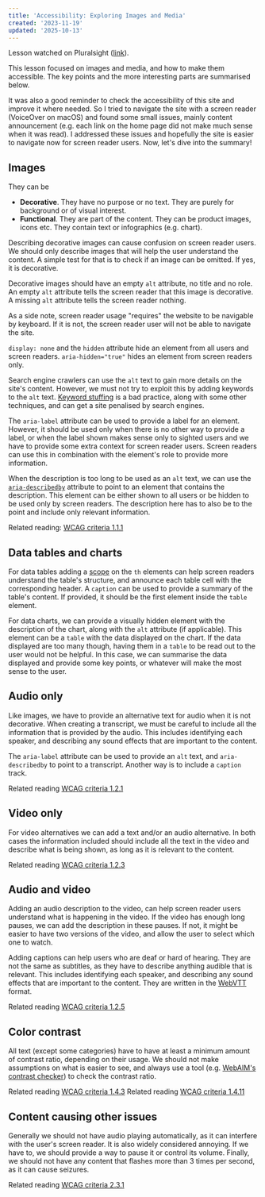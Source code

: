 ```yaml
---
title: 'Accessibility: Exploring Images and Media'
created: '2023-11-19'
updated: '2025-10-13'
---
```


Lesson watched on Pluralsight ([link](https://app.pluralsight.com/library/courses/accessibility-exploring-images-media/table-of-contents)).

This lesson focused on images and media, and how to make them accessible.
The key points and the more interesting parts are summarised below.

It was also a good reminder to check the accessibility of this site and improve it where needed.
So I tried to navigate the site with a screen reader (VoiceOver on macOS) and found some small issues, mainly content announcement (e.g. each link on the home page did not make much sense when it was read).
I addressed these issues and hopefully the site is easier to navigate now for screen reader users.
Now, let's dive into the summary!

## Images

They can be

- **Decorative**. They have no purpose or no text. They are purely for background or of visual interest.
- **Functional**. They are part of the content. They can be product images, icons etc. They contain text or infographics (e.g. chart).

Describing decorative images can cause confusion on screen reader users.
We should only describe images that will help the user understand the content.
A simple test for that is to check if an image can be omitted. If yes, it is decorative.

Decorative images should have an empty `alt` attribute, no title and no role.
An empty `alt` attribute tells the screen reader that this image is decorative.
A missing `alt` attribute tells the screen reader nothing.

As a side note, screen reader usage "requires" the website to be navigable by keyboard.
If it is not, the screen reader user will not be able to navigate the site.

`display: none` and the `hidden` attribute hide an element from all users and screen readers.
`aria-hidden="true"` hides an element from screen readers only.

Search engine crawlers can use the `alt` text to gain more details on the site's content.
However, we must not try to exploit this by adding keywords to the `alt` text.
[Keyword stuffing](https://developers.google.com/search/docs/essentials/spam-policies#keyword-stuffing) is a bad practice, along with some other techniques, and can get a site penalised by search engines.

The `aria-label` attribute can be used to provide a label for an element.
However, it should be used only when there is no other way to provide a label, or when the label shown makes sense only to sighted users and we have to provide some extra context for screen reader users.
Screen readers can use this in combination with the element's role to provide more information.

When the description is too long to be used as an `alt` text, we can use the [`aria-describedby`](https://developer.mozilla.org/en-US/docs/Web/Accessibility/ARIA/Attributes/aria-describedby) attribute to point to an element that contains the description.
This element can be either shown to all users or be hidden to be used only by screen readers.
The description here has to also be to the point and include only relevant information.

Related reading: [WCAG criteria 1.1.1](https://www.w3.org/WAI/WCAG21/Understanding/non-text-content)

## Data tables and charts

For data tables adding a [scope](https://developer.mozilla.org/en-US/docs/Web/HTML/Element/th#scope) on the `th` elements can help screen readers understand the table's structure, and announce each table cell with the corresponding header.
A `caption` can be used to provide a summary of the table's content.
If provided, it should be the first element inside the `table` element.

For data charts, we can provide a visually hidden element with the description of the chart, along with the `alt` attribute (if applicable).
This element can be a `table` with the data displayed on the chart.
If the data displayed are too many though, having them in a `table` to be read out to the user would not be helpful.
In this case, we can summarise the data displayed and provide some key points, or whatever will make the most sense to the user.

## Audio only

Like images, we have to provide an alternative text for audio when it is not decorative.
When creating a transcript, we must be careful to include all the information that is provided by the audio.
This includes identifying each speaker, and describing any sound effects that are important to the content.

The `aria-label` attribute can be used to provide an `alt` text, and `aria-describedby` to point to a transcript.
Another way is to include a `caption` track.

Related reading [WCAG criteria 1.2.1](https://www.w3.org/WAI/WCAG21/Understanding/audio-only-and-video-only-prerecorded)

## Video only

For video alternatives we can add a text and/or an audio alternative.
In both cases the information included should include all the text in the video and describe what is being shown, as long as it is relevant to the content.

Related reading [WCAG criteria 1.2.3](https://www.w3.org/WAI/WCAG21/Understanding/audio-description-or-media-alternative-prerecorded)

## Audio and video

Adding an audio description to the video, can help screen reader users understand what is happening in the video.
If the video has enough long pauses, we can add the description in these pauses.
If not, it might be easier to have two versions of the video, and allow the user to select which one to watch.

Adding captions can help users who are deaf or hard of hearing.
They are not the same as subtitles, as they have to describe anything audible that is relevant.
This includes identifying each speaker, and describing any sound effects that are important to the content.
They are written in the [WebVTT](https://developer.mozilla.org/en-US/docs/Web/API/WebVTT_API) format.

Related reading [WCAG criteria 1.2.5](https://www.w3.org/WAI/WCAG21/Understanding/audio-description-prerecorded)

## Color contrast

All text (except some categories) have to have at least a minimum amount of contrast ratio, depending on their usage.
We should not make assumptions on what is easier to see, and always use a tool (e.g. [WebAIM's contrast checker](https://webaim.org/resources/contrastchecker)) to check the contrast ratio.

Related reading [WCAG criteria 1.4.3](https://www.w3.org/WAI/WCAG21/Understanding/contrast-minimum)
Related reading [WCAG criteria 1.4.11](https://www.w3.org/WAI/WCAG21/Understanding/non-text-contrast)

## Content causing other issues

Generally we should not have audio playing automatically, as it can interfere with the user's screen reader.
It is also widely considered annoying.
If we have to, we should provide a way to pause it or control its volume.
Finally, we should not have any content that flashes more than 3 times per second, as it can cause seizures.

Related reading [WCAG criteria 2.3.1](https://www.w3.org/WAI/WCAG21/Understanding/three-flashes-or-below-threshold)
